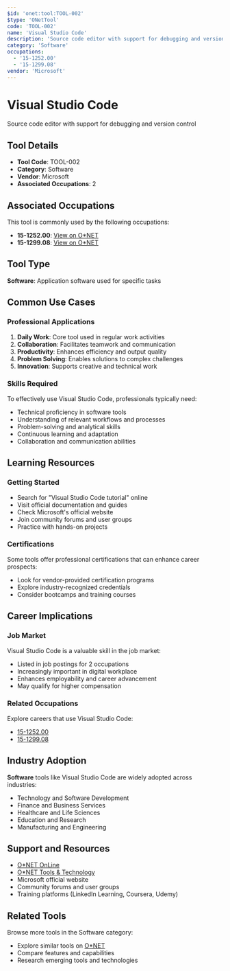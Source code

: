```yaml
---
$id: 'onet:tool:TOOL-002'
$type: 'ONetTool'
code: 'TOOL-002'
name: 'Visual Studio Code'
description: 'Source code editor with support for debugging and version control'
category: 'Software'
occupations:
  - '15-1252.00'
  - '15-1299.08'
vendor: 'Microsoft'
---
```


# Visual Studio Code

Source code editor with support for debugging and version control

## Tool Details

- **Tool Code**: TOOL-002
- **Category**: Software
- **Vendor**: Microsoft
- **Associated Occupations**: 2

## Associated Occupations

This tool is commonly used by the following occupations:

- **15-1252.00**: [View on O\*NET](https://www.onetonline.org/link/summary/15-1252.00)
- **15-1299.08**: [View on O\*NET](https://www.onetonline.org/link/summary/15-1299.08)

## Tool Type

**Software**: Application software used for specific tasks

## Common Use Cases

### Professional Applications

1. **Daily Work**: Core tool used in regular work activities
2. **Collaboration**: Facilitates teamwork and communication
3. **Productivity**: Enhances efficiency and output quality
4. **Problem Solving**: Enables solutions to complex challenges
5. **Innovation**: Supports creative and technical work

### Skills Required

To effectively use Visual Studio Code, professionals typically need:

- Technical proficiency in software tools
- Understanding of relevant workflows and processes
- Problem-solving and analytical skills
- Continuous learning and adaptation
- Collaboration and communication abilities

## Learning Resources

### Getting Started

- Search for "Visual Studio Code tutorial" online
- Visit official documentation and guides
- Check Microsoft's official website
- Join community forums and user groups
- Practice with hands-on projects

### Certifications

Some tools offer professional certifications that can enhance career prospects:

- Look for vendor-provided certification programs
- Explore industry-recognized credentials
- Consider bootcamps and training courses

## Career Implications

### Job Market

Visual Studio Code is a valuable skill in the job market:

- Listed in job postings for 2 occupations
- Increasingly important in digital workplace
- Enhances employability and career advancement
- May qualify for higher compensation

### Related Occupations

Explore careers that use Visual Studio Code:

- [15-1252.00](https://www.onetonline.org/link/summary/15-1252.00)
- [15-1299.08](https://www.onetonline.org/link/summary/15-1299.08)

## Industry Adoption

**Software** tools like Visual Studio Code are widely adopted across industries:

- Technology and Software Development
- Finance and Business Services
- Healthcare and Life Sciences
- Education and Research
- Manufacturing and Engineering

## Support and Resources

- [O\*NET OnLine](https://www.onetonline.org/)
- [O\*NET Tools & Technology](https://www.onetonline.org/find/descriptor/browse/Tools_and_Technology/)
- Microsoft official website
- Community forums and user groups
- Training platforms (LinkedIn Learning, Coursera, Udemy)

## Related Tools

Browse more tools in the Software category:

- Explore similar tools on [O\*NET](https://www.onetonline.org/)
- Compare features and capabilities
- Research emerging tools and technologies
